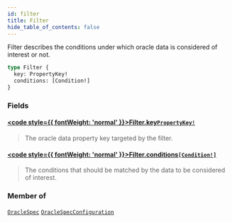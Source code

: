 ```yaml
---
id: filter
title: Filter
hide_table_of_contents: false
---
```








Filter describes the conditions under which oracle data is considered of
interest or not.

```graphql
type Filter {
  key: PropertyKey!
  conditions: [Condition!]
}
```


### Fields

#### [<code style={{ fontWeight: 'normal' }}>Filter.<b>key</b></code>](#)<Bullet />[`PropertyKey!`](/testnet/api/graphql/objects/property-key) <Badge class="secondary" text="non-null"/> <Badge class="secondary" text="object"/>
> The oracle data property key targeted by the filter.
> 

#### [<code style={{ fontWeight: 'normal' }}>Filter.<b>conditions</b></code>](#)<Bullet />[`[Condition!]`](/testnet/api/graphql/objects/condition) <Badge class="secondary" text="list"/> <Badge class="secondary" text="object"/>
> The conditions that should be matched by the data to be
considered of interest.
> 



### Member of

[`OracleSpec`](/testnet/api/graphql/objects/oracle-spec)  <Badge class="secondary" text="object"/><Bullet />[`OracleSpecConfiguration`](/testnet/api/graphql/objects/oracle-spec-configuration)  <Badge class="secondary" text="object"/>



